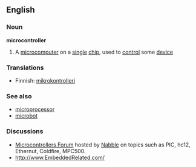 ==English==
===Noun===
{{wikipedia}}
'''microcontroller'''
#A [[microcomputer]] on a [[single]] [[chip]], used to [[control]] some [[device]]

===Translations===
*Finnish: [[mikrokontrolleri]]

===See also===
*[[microprocessor]]
*[[microbot]]

===Discussions===
*[http://www.nabble.com/MicroControllers-f2055.html Microcontrollers Forum] hosted by [http://www.nabble.com/ Nabble] on topics such as PIC, hc12, Ethernut, Coldfire, MPC500.
*http://www.EmbeddedRelated.com/